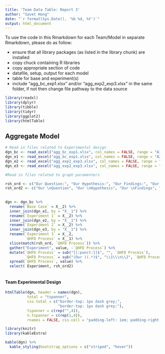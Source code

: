 ```yaml
---
title: 'Team Data Table: Report 3'
author: "Savet Hong"
date: "`r format(Sys.Date(), '%b %d, %Y')`"
output: html_document
---
```


To use the code in this Rmarkdown for each Team/Model in separate Rmarkdown, please do as follow:
  
- ensure that all library packages (as listed in the library chunk) are installed
- copy chuck containing R libraries 
- copy appropriate section of code
+ datafile, setup, output for each model
+ table for base and experiment(s)
- include "agg_bc_exp1.xlsx" and/or "agg_exp2_exp3.xlsx" in the same folder, if not then change file pathway to the data source    

```r

library(readxl)
library(dplyr)
library(tibble)
library(tidyr)
library(ggplot2)
library(htmlTable)

```


## Aggregate Model

```r
# Read in files related to Experimental design
dgn_bc <- read_excel("agg_bc_exp1.xlsx", col_names = FALSE, range = "A12:B15")
dgn_e1 <- read_excel("agg_bc_exp1.xlsx", col_names = FALSE, range = "A265:B268")
dgn_e2 <- read_excel("agg_exp2_exp3.xlsx", col_names = FALSE, range = "A12:B15")
dgn_e3 <- read_excel("agg_exp2_exp3.xlsx", col_names = FALSE, range = "A265:B268")

#Read in files related to graph paramenters

```

```r
rsh_ord <- c("Our Question:", "Our Hypothesis:", "Our Findings:", "Our Decisions:")
rsh_ord2 <- c("Our \nQuestion", "Our \nHypothesis", "Our \nFindings", "Our \nDecisions")
  
  
dgn <- dgn_bc %>%
  rename(`Base Case` = X__2) %>%
  inner_join(dgn_e1, by = "X__1") %>%
  rename(`Experiment 1` = X__2) %>%
  inner_join(dgn_e2, by = "X__1") %>%
  rename(`Experiment 2` = X__2) %>%
  inner_join(dgn_e3, by = "X__1") %>%
  rename(`Experiment 3` = X__2,
         `QHFD Process` = X__1) %>%
  slice(match(rsh_ord, `QHFD Process`)) %>%
  gather("Experiment", value, -`QHFD Process`) %>%
  mutate(`QHFD Process` = sub("[[:punct:]]$", "", `QHFD Process`),
         `QHFD Process` = sub("(Our )(.*)$", "\\1\\\n\\2", `QHFD Process`)) %>%
  spread(`QHFD Process`, value) %>%
  select( Experiment, rsh_ord2)
  

```

#### Team Experimental Design


```r
htmlTable(dgn, header = names(dgn), 
          total = "tspanner",
          css.total = c("border-top: 1px dash grey;",
                        "border-top: 1px dash grey;"),
          tspanner = c(rep("",4)),
          n.tspanner = c(rep(1,4)),
          rnames = FALSE, css.cell = "padding-left: 1em; padding-right: 1em;", caption ="Team Research/Experiment Design Process", align = "clll")


```



```r
library(knitr)
library(kableExtra)

kable(dgn) %>%
  kable_styling(bootstrap_options = c("striped", "hover"))

```

<!---

#### Team Graphs

-->

```r


```
